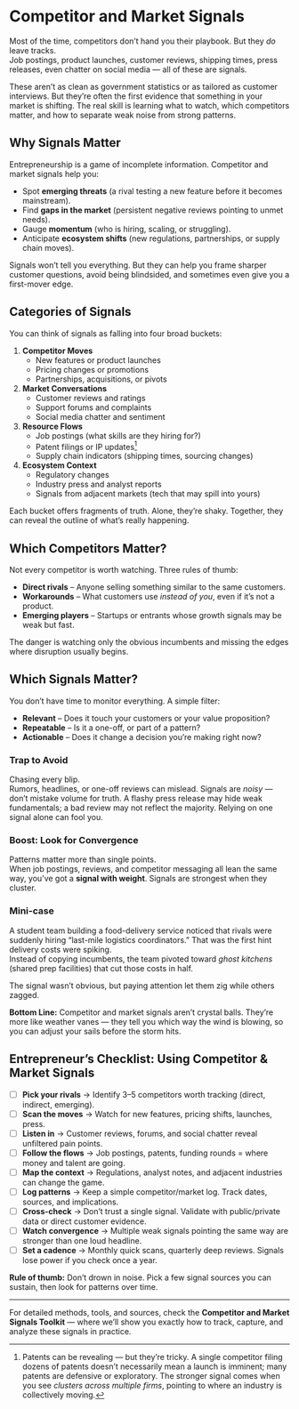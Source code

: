 # Competitor and Market Signals {#sec-competitor-market-signals-chapter}

Most of the time, competitors don’t hand you their playbook. But they *do* leave tracks.  
Job postings, product launches, customer reviews, shipping times, press releases, even chatter on social media — all of these are signals.  

These aren’t as clean as government statistics or as tailored as customer interviews. But they’re often the first evidence that something in your market is shifting. The real skill is learning what to watch, which competitors matter, and how to separate weak noise from strong patterns.  


## Why Signals Matter  

Entrepreneurship is a game of incomplete information. Competitor and market signals help you:  

- Spot **emerging threats** (a rival testing a new feature before it becomes mainstream).  
- Find **gaps in the market** (persistent negative reviews pointing to unmet needs).  
- Gauge **momentum** (who is hiring, scaling, or struggling).  
- Anticipate **ecosystem shifts** (new regulations, partnerships, or supply chain moves).  

Signals won’t tell you everything. But they can help you frame sharper customer questions, avoid being blindsided, and sometimes even give you a first-mover edge.  


## Categories of Signals  

You can think of signals as falling into four broad buckets:  

1. **Competitor Moves**  
   - New features or product launches  
   - Pricing changes or promotions  
   - Partnerships, acquisitions, or pivots  

2. **Market Conversations**  
   - Customer reviews and ratings  
   - Support forums and complaints  
   - Social media chatter and sentiment  

3. **Resource Flows**  
   - Job postings (what skills are they hiring for?)  
   - Patent filings or IP updates^[Patents can be revealing — but they’re tricky. A single competitor filing dozens of patents doesn’t necessarily mean a launch is imminent; many patents are defensive or exploratory. The stronger signal comes when you see *clusters across multiple firms*, pointing to where an industry is collectively moving.]  
   - Supply chain indicators (shipping times, sourcing changes)  

4. **Ecosystem Context**  
   - Regulatory changes  
   - Industry press and analyst reports  
   - Signals from adjacent markets (tech that may spill into yours)  

Each bucket offers fragments of truth. Alone, they’re shaky. Together, they can reveal the outline of what’s really happening.  


## Which Competitors Matter?  

Not every competitor is worth watching. Three rules of thumb:  

- **Direct rivals** – Anyone selling something similar to the same customers.  
- **Workarounds** – What customers use *instead of you*, even if it’s not a product.  
- **Emerging players** – Startups or entrants whose growth signals may be weak but fast.  

The danger is watching only the obvious incumbents and missing the edges where disruption usually begins.  


## Which Signals Matter?  

You don’t have time to monitor everything. A simple filter:  

- **Relevant** – Does it touch your customers or your value proposition?  
- **Repeatable** – Is it a one-off, or part of a pattern?  
- **Actionable** – Does it change a decision you’re making right now?  

::: {.callout-warning appearance="minimal"}
### Trap to Avoid  
Chasing every blip.  
Rumors, headlines, or one-off reviews can mislead. Signals are *noisy* — don’t mistake volume for truth. A flashy press release may hide weak fundamentals; a bad review may not reflect the majority. Relying on one signal alone can fool you.  
:::

::: {.callout-note appearance="minimal"}
### Boost: Look for Convergence  
Patterns matter more than single points.  
When job postings, reviews, and competitor messaging all lean the same way, you’ve got a **signal with weight**.  Signals are strongest when they cluster.  
:::

::: {.callout-tip appearance="minimal" icon="lightbulb"}
### Mini-case
A student team building a food-delivery service noticed that rivals were suddenly hiring “last-mile logistics coordinators.” That was the first hint delivery costs were spiking.  
Instead of copying incumbents, the team pivoted toward *ghost kitchens* (shared prep facilities) that cut those costs in half.  

The signal wasn’t obvious, but paying attention let them zig while others zagged.  
:::

**Bottom Line:** Competitor and market signals aren’t crystal balls. They’re more like weather vanes — they tell you which way the wind is blowing, so you can adjust your sails before the storm hits.  


## Entrepreneur’s Checklist: Using Competitor & Market Signals  

::: {.callout-note appearance="minimal" icon="check-circle"}
- [ ] **Pick your rivals** → Identify 3–5 competitors worth tracking (direct, indirect, emerging).  
- [ ] **Scan the moves** → Watch for new features, pricing shifts, launches, press.  
- [ ] **Listen in** → Customer reviews, forums, and social chatter reveal unfiltered pain points.  
- [ ] **Follow the flows** → Job postings, patents, funding rounds = where money and talent are going.  
- [ ] **Map the context** → Regulations, analyst notes, and adjacent industries can change the game.  
- [ ] **Log patterns** → Keep a simple competitor/market log. Track dates, sources, and implications.  
- [ ] **Cross-check** → Don’t trust a single signal. Validate with public/private data or direct customer evidence.  
- [ ] **Watch convergence** → Multiple weak signals pointing the same way are stronger than one loud headline.  
- [ ] **Set a cadence** → Monthly quick scans, quarterly deep reviews. Signals lose power if you check once a year.  
:::

**Rule of thumb:** Don’t drown in noise. Pick a few signal sources you can sustain, then look for patterns over time.  

---

For detailed methods, tools, and sources, check the **Competitor and Market Signals Toolkit** — where we’ll show you exactly how to track, capture, and analyze these signals in practice.  